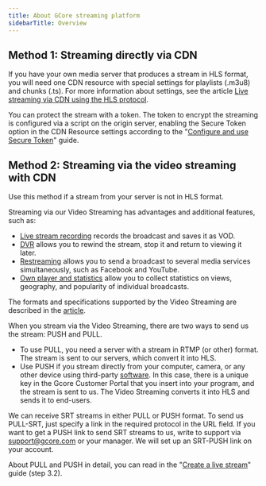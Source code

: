 ```yaml
---
title: About GCore streaming platform
sidebarTitle: Overview
---
```


## Method 1: Streaming directly via CDN

If you have your own media server that produces a stream in HLS format, you will need one CDN resource with special settings for playlists (.m3u8) and chunks (.ts). For more information about settings, see the article [Live streaming via CDN using the HLS protocol](/cdn/cdn-resource-options/configure-live-streams-and-video-delivery-via-cdn-only-for-paid-tariffs).

You can protect the stream with a token. The token to encrypt the streaming is configured via a script on the origin server, enabling the Secure Token option in the CDN Resource settings according to the "[Configure and use Secure Token](/cdn/cdn-resource-options/security/use-a-secure-token/configure-and-use-secure-token)" guide.

## Method 2: Streaming via the video streaming with CDN

Use this method if a stream from your server is not in HLS format.

Streaming via our Video Streaming has advantages and additional features, such as:

  * [Live stream recording](/streaming-platform/live-streaming/record-your-live-streams-and-save-them-as-videos) records the broadcast and saves it as VOD.
  * [DVR](/streaming-platform/live-streaming/pause-and-rewind-the-live-streams) allows you to rewind the stream, stop it and return to viewing it later.
  * [Restreaming](/streaming-platform/live-streaming/create-and-configure-a-restream-to-social-media) allows you to send a broadcast to several media services simultaneously, such as Facebook and YouTube.
  * [Own player and statistics](/streaming-platform/extra-features/customize-appearance-of-the-built-in-player) allow you to collect statistics on views, geography, and popularity of individual broadcasts.



The formats and specifications supported by the Video Streaming are described in the [article](/streaming-platform/live-streams-and-videos-protocols-and-codecs/what-initial-parameters-of-your-live-streams-and-videos-we-can-accept).

When you stream via the Video Streaming, there are two ways to send us the stream: PUSH and PULL.

  * To use PULL, you need a server with a stream in RTMP (or other) format. The stream is sent to our servers, which convert it into HLS.
  * Use PUSH if you stream directly from your computer, camera, or any other device using third-party [software](https://gcore.com/docs/streaming-platform/live-streaming/broadcasting-software/obs). In this case, there is a unique key in the Gcore Customer Portal that you insert into your program, and the stream is sent to us. The Video Streaming converts it into HLS and sends it to end-users.



We can receive SRT streams in either PULL or PUSH format. To send us PULL-SRT, just specify a link in the required protocol in the URL field. If you want to get a PUSH link to send SRT streams to us, write to support via [support@gcore.com](mailto:support@gcore.com) or your manager. We will set up an SRT-PUSH link on your account.

About PULL and PUSH in detail, you can read in the "[Create a live stream](/streaming-platform/live-streaming/create-a-live-stream)" guide (step 3.2).